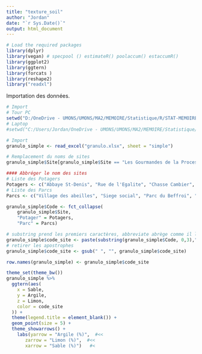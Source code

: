 ```yaml
---
title: "texture_soil"
author: "Jordan"
date: "`r Sys.Date()`"
output: html_document
---
```


```r
# Load the required packages
library(dplyr)
library(vegan) # specpool () estimateR() poolaccum() estaccumR()
library(ggplot2)
library(ggtern)
library(forcats )
library(reshape2)
library("readxl") 
```

Importation des données.
```r
# Import
# Tour PC
setwd("D:/OneDrive - UMONS/UMONS/MA2/MEMOIRE/Statistique/R/STAT-MEMOIRE/RAW")
# Laptop
#setwd("C:/Users/Jordan/OneDrive - UMONS/UMONS/MA2/MEMOIRE/Statistique/R/STAT-MEMOIRE/RAW2")

# Import
granulo_simple <- read_excel("granulo.xlsx", sheet = "simple")

# Remplacement du noms de sites
granulo_simple$Site[granulo_simple$Site == "Les Gourmandes de la Procession"] <- "Gourmandes"

#### Abbréger le nom des sites
# Liste des Potagers
Potagers <- c("Abbaye St-Denis", "Rue de l'Egalite", "Chasse Cambier", "Mel Legumes", "Gourmandes", "Jean d'Avesnes", "Parc du bois de Mons", "Jardin Suspendu", "Ecole de l'Esperance", "Fond du petit marais")
# Liste des Parcs
Parcs <- c("Village des abeilles", "Siege social", "Parc du Beffroi", "Stievenart", "Parc Bonaert")

granulo_simple$Code <- fct_collapse(
    granulo_simple$Site,
    "Potager" = Potagers,
    "Parc" = Parcs)

# substring prend les premiers caractères, abbreviate abrège comme il le sent
granulo_simple$code_site <- paste(substring(granulo_simple$Code, 0,3),"-", granulo_simple$Site)
# retirer les apostrophes
granulo_simple$code_site <- gsub(" ", "", granulo_simple$code_site)

row.names(granulo_simple) <- granulo_simple$code_site
```

```r
theme_set(theme_bw())
granulo_simple %>%
  ggtern(aes(
    x = Sable,
    y = Argile,
    z = Limon,
    color = code_site
  )) +
  theme(legend.title = element_blank()) +
  geom_point(size = 5) +
  theme_showarrows() +
    labs(yarrow = "Argile (%)",  #<<
       zarrow = "Limon (%)",  #<<
       xarrow = "Sable (%)")   #<
```


